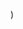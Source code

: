 
  <YouTubeLayout
    courseName="Whack-A-Mole"
    lessonName="Add a Sprite and a Backdrop"
    path={useRouter().pathname}
    showPrev
    showNext
    videoId="qpCy2YqG3T4"
  />
)
